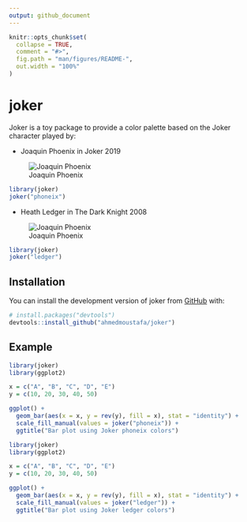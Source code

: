 ```yaml
---
output: github_document
---
```


<!-- README.md is generated from README.Rmd. Please edit that file -->

```r
knitr::opts_chunk$set(
  collapse = TRUE,
  comment = "#>",
  fig.path = "man/figures/README-",
  out.width = "100%"
)
```

# joker

<!-- badges: start -->
<!-- badges: end -->

Joker is a toy package to provide a color palette based on the Joker character played by:

- Joaquin Phoenix in Joker 2019

![Joaquin Phoenix](pics/phoneix.jpg)
```r
library(joker)
joker("phoneix")
```

- Heath Ledger in The Dark Knight 2008

![Joaquin Phoenix](pics/ledger.jpg)

```r
library(joker)
joker("ledger")
```

## Installation

You can install the development version of joker from [GitHub](https://github.com/) with:

``` r
# install.packages("devtools")
devtools::install_github("ahmedmoustafa/joker")
```
## Example

```r
library(joker)
library(ggplot2)

x = c("A", "B", "C", "D", "E")
y = c(10, 20, 30, 40, 50)

ggplot() +
  geom_bar(aes(x = x, y = rev(y), fill = x), stat = "identity") +
  scale_fill_manual(values = joker("phoneix")) +
  ggtitle("Bar plot using Joker phoneix colors")

```
```r
library(joker)
library(ggplot2)

x = c("A", "B", "C", "D", "E")
y = c(10, 20, 30, 40, 50)

ggplot() +
  geom_bar(aes(x = x, y = rev(y), fill = x), stat = "identity") +
  scale_fill_manual(values = joker("ledger")) +
  ggtitle("Bar plot using Joker ledger colors")

```

